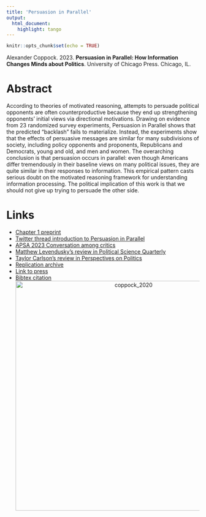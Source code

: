 ```yaml
---
title: 'Persuasion in Parallel'
output:
  html_document:
    highlight: tango
---
```


```r
knitr::opts_chunk$set(echo = TRUE)
```

Alexander Coppock. 2023. <b>Persuasion in Parallel: How Information Changes Minds about Politics</b>. University of Chicago Press. Chicago, IL.

# Abstract

According to theories of motivated reasoning, attempts to persuade political opponents are often counterproductive because they end up strengthening opponents' initial views via directional motivations. Drawing on evidence from 23 randomized survey experiments, Persuasion in Parallel shows that the predicted "backlash" fails to materialize. Instead, the experiments show that the effects of persuasive messages are similar for many subdivisions of society, including policy opponents and proponents, Republicans and Democrats, young and old, and men and women. The overarching conclusion is that persuasion occurs in parallel: even though Americans differ tremendously in their baseline views on many political issues, they are quite similar in their responses to information. This empirical pattern casts serious doubt on the motivated reasoning framework for understanding information processing. The political implication of this work is that we should not give up trying to persuade the other side.

# Links
 
- <a href='persuasion_in_parallel_chapter_1.pdf' target='_blank'>Chapter 1 preprint</a>
- <a href='https://twitter.com/aecoppock/status/1615381402689900545'target='_blank'>Twitter thread introduction to Persuasion in Parallel</a>
- <a href='pip_conversation_among_critics.pdf' target='_blank'>APSA 2023 Conversation among critics</a>
- <a href='https://doi.org/10.1093/psquar/qqad076' target='_blank'>Matthew Levendusky's review in Political Science Quarterly</a>
- <a href='https://doi.org/10.1017/S1537592723001299' target='_blank'>Taylor Carlson's review in Perspectives on Politics</a>
- <a href='https://doi.org/10.7910/DVN/I9GSKI' target='_blank'>Replication archive</a>
- <a href='https://press.uchicago.edu/ucp/books/book/chicago/P/bo181475008.html' target='_blank'>Link to press</a>
- <a href='coppock_2023.txt'target='_blank'>Bibtex citation</a>
<center><img src="display_figures/coppock_2023_display.jpg" alt="coppock_2020" width="600"></center>


